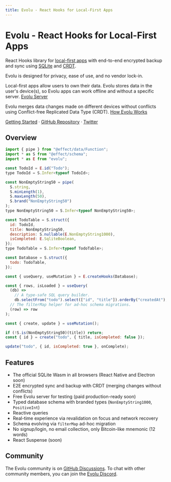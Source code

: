 ```yaml
---
title: Evolu - React Hooks for Local-First Apps
---
```


# Evolu - React Hooks for Local-First Apps

React Hooks library for [local-first apps](https://www.inkandswitch.com/local-first/) with end-to-end encrypted backup and sync using [SQLite](https://sqlite.org/) and [CRDT](https://crdt.tech/).


<Callout type="info" emoji="ℹ️">
  Evolu is designed for privacy, ease of use, and no vendor lock-in.
</Callout>

Local-first apps allow users to own their data. Evolu stores data in the user's
device(s), so Evolu apps can work offline and without a specific server. [Evolu Server](docs/evolu-server)

Evolu merges data changes made on different devices without conflicts using Conflict-free Replicated Data Type (CRDT). [How Evolu Works](docs/how-evolu-works)

[Getting Started](/docs/getting-started) · [GitHub Repository](https://github.com/evoluhq/evolu/tree/main/examples/nextjs) · [Twitter](https://twitter.com/evoluhq)

## Overview

```js
import { pipe } from "@effect/data/Function";
import * as S from "@effect/schema";
import * as E from "evolu";

const TodoId = E.id("Todo");
type TodoId = S.Infer<typeof TodoId>;

const NonEmptyString50 = pipe(
  S.string,
  S.minLength(1),
  S.maxLength(50),
  S.brand("NonEmptyString50")
);
type NonEmptyString50 = S.Infer<typeof NonEmptyString50>;

const TodoTable = S.struct({
  id: TodoId,
  title: NonEmptyString50,
  description: S.nullable(E.NonEmptyString1000),
  isCompleted: E.SqliteBoolean,
});
type TodoTable = S.Infer<typeof TodoTable>;

const Database = S.struct({
  todo: TodoTable,
});

const { useQuery, useMutation } = E.createHooks(Database);

const { rows, isLoaded } = useQuery(
  (db) =>
    // A type-safe SQL query builder.
    db.selectFrom("todo").select(["id", "title"]).orderBy("createdAt"),
  // The filterMap helper for ad-hoc schema migrations.
  (row) => row
);

const { create, update } = useMutation();

if (!S.is(NonEmptyString50)(title)) return;
const { id } = create("todo", { title, isCompleted: false });

update("todo", { id, isCompleted: true }, onComplete);
```

## Features

- The official SQLite Wasm in all browsers (React Native and Electron soon)
- E2E encrypted sync and backup with CRDT (merging changes without conflicts)
- Free Evolu server for testing (paid production-ready soon)
- Typed database schema with branded types (`NonEmptyString1000`, `PositiveInt`)
- Reactive queries
- Real-time experience via revalidation on focus and network recovery
- Schema evolving via `filterMap` ad-hoc migration
- No signup/login, no email collection, only Bitcoin-like mnemonic (12 words)
- React Suspense (soon)

## Community

The Evolu community is on [GitHub Discussions](https://github.com/evoluhq/evolu/discussions). To chat with other community members, you can join the [Evolu Discord](https://discord.gg/2J8yyyyxtZ).
